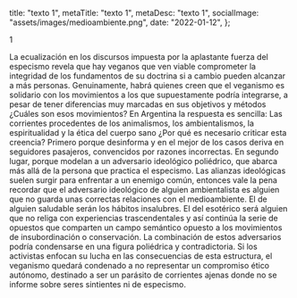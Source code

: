   title: "texto 1",
  metaTitle: "texto 1",
  metaDesc: "texto 1",
  socialImage: "assets/images/medioambiente.png",
  date: "2022-01-12",
};

1

La ecualización en los discursos impuesta por la aplastante fuerza del especismo revela que hay veganos que ven viable comprometer la integridad de los fundamentos de su doctrina si a cambio pueden alcanzar a más personas. Genuinamente, habrá quienes creen que el veganismo es solidario con los movimientos a los que supuestamente podría integrarse, a pesar de tener diferencias muy marcadas en sus objetivos y métodos ¿Cuáles son esos movimientos? En Argentina la respuesta es sencilla: Las corrientes procedentes de los animalismos, los ambientalismos, la espiritualidad y la ética del cuerpo sano ¿Por qué es necesario criticar esta creencia? Primero porque desinforma y en el mejor de los casos deriva en seguidores pasajeros, convencidos por razones incorrectas. En segundo lugar, porque modelan a un adversario ideológico poliédrico, que abarca más allá de la persona que practica el especismo. Las alianzas ideológicas suelen surgir para enfrentar a un enemigo común, entonces vale la pena recordar que el adversario ideológico de alguien ambientalista es alguien que no guarda unas correctas relaciones con el medioambiente. El de alguien saludable serán los hábitos insalubres. El del esotérico será alguien que no religa con experiencias trascendentales y así continúa la serie de opuestos que comparten un campo semántico opuesto a los movimientos de insubordinación o conservación. La combinación de estos adversarios podría condensarse en una figura poliédrica y contradictoria. Si los activistas enfocan su lucha en las consecuencias de esta estructura, el veganismo quedará condenado a no representar un compromiso ético autónomo, destinado a ser un parásito de corrientes ajenas donde no se informe sobre seres sintientes ni de especismo.
